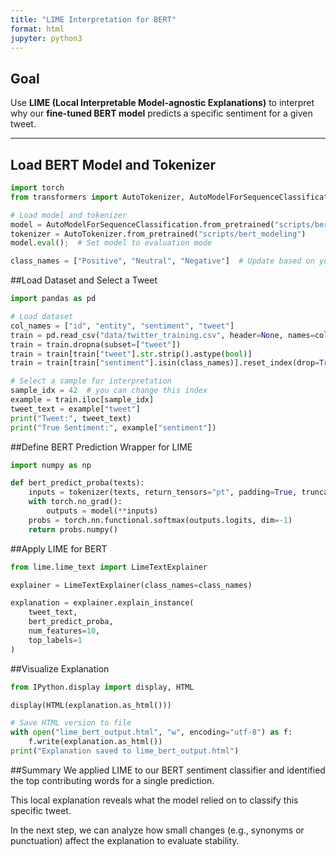 ```yaml
---
title: "LIME Interpretation for BERT"
format: html
jupyter: python3
---
```


## Goal

Use **LIME (Local Interpretable Model-agnostic Explanations)** to interpret why our **fine-tuned BERT model** predicts a specific sentiment for a given tweet.

---

## Load BERT Model and Tokenizer

```python
import torch
from transformers import AutoTokenizer, AutoModelForSequenceClassification

# Load model and tokenizer
model = AutoModelForSequenceClassification.from_pretrained("scripts/bert_modeling")
tokenizer = AutoTokenizer.from_pretrained("scripts/bert_modeling")
model.eval();  # Set model to evaluation mode

class_names = ["Positive", "Neutral", "Negative"]  # Update based on your label mapping
```

##Load Dataset and Select a Tweet
```python
import pandas as pd

# Load dataset
col_names = ["id", "entity", "sentiment", "tweet"]
train = pd.read_csv("data/twitter_training.csv", header=None, names=col_names)
train = train.dropna(subset=["tweet"])
train = train[train["tweet"].str.strip().astype(bool)]
train = train[train["sentiment"].isin(class_names)].reset_index(drop=True)

# Select a sample for interpretation
sample_idx = 42  # you can change this index
example = train.iloc[sample_idx]
tweet_text = example["tweet"]
print("Tweet:", tweet_text)
print("True Sentiment:", example["sentiment"])
```

##Define BERT Prediction Wrapper for LIME
```python
import numpy as np

def bert_predict_proba(texts):
    inputs = tokenizer(texts, return_tensors="pt", padding=True, truncation=True, max_length=128)
    with torch.no_grad():
        outputs = model(**inputs)
    probs = torch.nn.functional.softmax(outputs.logits, dim=-1)
    return probs.numpy()
```

##Apply LIME for BERT
```python
from lime.lime_text import LimeTextExplainer

explainer = LimeTextExplainer(class_names=class_names)

explanation = explainer.explain_instance(
    tweet_text,
    bert_predict_proba,
    num_features=10,
    top_labels=1
)
```

##Visualize Explanation
```python
from IPython.display import display, HTML

display(HTML(explanation.as_html()))

# Save HTML version to file
with open("lime_bert_output.html", "w", encoding="utf-8") as f:
    f.write(explanation.as_html())
print("Explanation saved to lime_bert_output.html")
```

##Summary
We applied LIME to our BERT sentiment classifier and identified the top contributing words for a single prediction.

This local explanation reveals what the model relied on to classify this specific tweet.

In the next step, we can analyze how small changes (e.g., synonyms or punctuation) affect the explanation to evaluate stability.